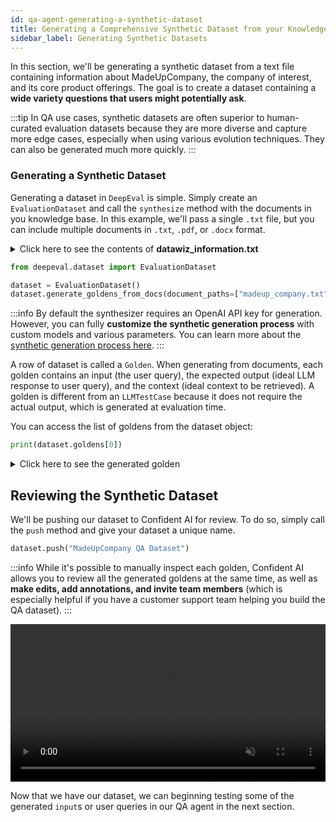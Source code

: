 ```yaml
---
id: qa-agent-generating-a-synthetic-dataset
title: Generating a Comprehensive Synthetic Dataset from your Knowledge Base
sidebar_label: Generating Synthetic Datasets
---
```


In this section, we'll be generating a synthetic dataset from a text file containing information about MadeUpCompany, the company of interest, and its core product offerings. The goal is to create a dataset containing a **wide variety questions that users might potentially ask**.

:::tip
In QA use cases, synthetic datasets are often superior to human-curated evaluation datasets because they are more diverse and capture more edge cases, especially when using various evolution techniques. They can also be generated much more quickly.
:::

### Generating a Synthetic Dataset

Generating a dataset in `DeepEval` is simple. Simply create an `EvaluationDataset` and call the `synthesize` method with the documents in you knowledge base. In this example, we'll pass a single `.txt` file, but you can include multiple documents in `.txt`, `.pdf`, or `.docx` format.

<details><summary>Click here to see the contents of <strong>datawiz_information.txt</strong></summary>
<p>

```
About MadeUpCompany
MadeUpCompany is a pioneering technology firm founded in 2010, specializing in cloud computing, data analytics, and machine learning. Headquartered in San Francisco, California, we have a global presence with satellite offices in New York, London, and Tokyo. Our mission is to empower businesses and individuals with cutting-edge technology that enhances efficiency, scalability, and innovation.

With a diverse team of experts from various industries—including AI research, cybersecurity, and enterprise software development—we push the boundaries of what’s possible. Our commitment to continuous improvement, security, and customer success has earned us recognition as a leader in the tech space.

Our Values
At MadeUpCompany, we believe in:

Innovation – Continuously developing and refining solutions that meet the evolving needs of businesses.
Security & Privacy – Implementing world-class security protocols to protect our customers' data.
Customer-Centric Approach – Designing intuitive, powerful tools that make complex technology accessible.
Sustainability – Ensuring our infrastructure is energy-efficient and environmentally responsible.
Products and Services
We offer a comprehensive suite of cloud-based solutions that streamline operations, enhance decision-making, and power AI-driven insights.

CloudMate – Secure and Scalable Cloud Storage
CloudMate is our flagship cloud storage solution, designed for businesses of all sizes. Features include:
✅ Seamless data migration with automated backups
✅ Military-grade encryption and multi-factor authentication
✅ Role-based access control for enterprise security
✅ AI-powered file organization and search capabilities

DataWiz – Advanced Data Analytics
DataWiz transforms raw data into actionable insights using cutting-edge machine learning models. Features include:
📊 Predictive analytics for demand forecasting and customer behavior modeling
📊 Real-time dashboards with customizable reporting
📊 API integrations with popular business intelligence tools
📊 Automated anomaly detection for fraud prevention and operational efficiency

Custom AI Solutions
We provide tailored machine learning models to optimize business workflows, automate repetitive tasks, and enhance decision-making. From NLP-based chatbots to AI-driven recommendation engines, we develop bespoke AI solutions for various industries.

Pricing
We offer flexible pricing plans to meet the needs of individuals, small businesses, and large enterprises.

CloudMate Plans

Basic: $9.99/month – 100GB storage, essential security features
Professional: $29.99/month – 1TB storage, enhanced security, priority support
Enterprise: Custom pricing – Unlimited storage, advanced compliance tools, dedicated account manager
DataWiz Plans

Starter: $49/month – Basic analytics, limited AI insights
Growth: $99/month – Advanced machine learning models, predictive analytics
Enterprise: Custom pricing – Full AI customization, dedicated data scientists
Custom AI Solutions – Pricing is determined based on project scope and complexity. Contact our sales team for a personalized quote.

Technical Support
Our award-winning customer support team is available 24/7 to assist with any technical issues. Support channels include:
📞 Toll-free phone support
💬 Live chat assistance
📧 Email support with guaranteed response within 6 hours
📚 Comprehensive FAQ and user guides available on our website
👥 Community forum for peer-to-peer discussions and best practices

Most technical issues are resolved within 24 hours, ensuring minimal downtime for your business.

Security and Compliance
Security is at the heart of everything we do. MadeUpCompany adheres to the highest security and regulatory standards, including:

🔒 GDPR, HIPAA, and SOC 2 Compliance – Ensuring global security and data protection compliance.
🔒 End-to-End Encryption – Protecting data in transit and at rest with AES-256 encryption.
🔒 Zero Trust Architecture – Implementing rigorous access control and continuous authentication.
🔒 DDoS Protection & Advanced Threat Detection – Safeguarding against cyber threats with AI-powered monitoring.

Our team continuously updates security measures to stay ahead of evolving cyber risks.

Account Management
Managing your MadeUpCompany services is simple and intuitive via our online portal. Customers can:

✔️ Upgrade or downgrade plans at any time
✔️ Access billing history and download invoices
✔️ Manage multiple users and set role-based permissions
✔️ Track storage and analytics usage in real time

For enterprise accounts, we offer dedicated account managers who provide strategic guidance and personalized support.

Refund and Cancellation Policy
We stand by the quality of our services and offer a 30-day money-back guarantee on all plans.

If you're not satisfied, you can request a full refund within the first 30 days.
After 30 days, you may cancel your subscription at any time, and we’ll issue a prorated refund based on your remaining subscription period.
Enterprise contracts include a flexible exit clause, ensuring fair terms for long-term clients.
Upcoming Features
We are constantly evolving and introducing new features based on customer feedback. Here’s what’s coming soon:

🚀 AI-Driven Data Insights – DataWiz will introduce automated trend forecasting powered by deep learning.
🚀 Collaboration Tools for CloudMate – Enhanced real-time document editing and team workspaces for seamless collaboration.
🚀 Zero-Knowledge Encryption – An optional feature for businesses requiring absolute data confidentiality.

We value our customers' input and prioritize updates that deliver the most impact.

Why Choose MadeUpCompany?

✔️ Over 1 million satisfied users worldwide
✔️ Trusted by Fortune 500 companies
✔️ Featured in TechCrunch, Forbes, and Wired as a top innovator
✔️ Unmatched customer support and security

Whether you're a startup, an enterprise, or an individual user, MadeUpCompany provides the tools you need to thrive in the digital age.

For more information, visit our website at www.madeupcompany.com or contact our sales team at sales@madeupcompany.com. 🚀
```

</p>
</details>

```python
from deepeval.dataset import EvaluationDataset

dataset = EvaluationDataset()
dataset.generate_goldens_from_docs(document_paths=["madeup_company.txt"])
```

:::info
By default the synthesizer requires an OpenAI API key for generation. However, you can fully **customize the synthetic generation process** with custom models and various parameters. You can learn more about the [synthetic generation process here](/docs/synthesizer-introduction).
:::

A row of dataset is called a `Golden`. When generating from documents, each golden contains an input (the user query), the expected output (ideal LLM response to user query), and the context (ideal context to be retrieved). A golden is different from an `LLMTestCase` because it does not require the actual output, which is generated at evaluation time.

You can access the list of goldens from the dataset object:

```python
print(dataset.goldens[0])
```

<details><summary>Click here to see the generated golden</summary>
<p>

```python
Golden(
    input="Examine CloudMate's unique enterprise offerings: comprehensive compliance tools and dedicated support services."
    expected_output="""
        CloudMate's Enterprise plan offers a robust set of features tailored for large organizations seeking scalable cloud solutions. Key offerings include:

        1. **Unlimited Storage**: Ideal for enterprises with substantial data storage requirements.

        2. **Advanced Compliance Tools**: These tools help organizations adhere to industry regulations and standards, ensuring data privacy and protection.

        3. **Dedicated Account Manager**: Provides personalized support and guidance to maximize the use of CloudMate services.

        Combined with enterprise-grade security measures like role-based access control, military-grade encryption, and multi-factor authentication, CloudMate's Enterprise plan ensures both security and seamless operation of critical business functions. Custom pricing options allow for tailored solutions specific to each enterprise's needs.
    """
    context=[
        """Basic: $9.99/month – 100GB storage, essential security features
            Professional: $29.99/month – 1TB storage, enhanced security, priority support
            Enterprise: Custom pricing – Unlimited storage, advanced compliance tools, dedicated account manager
            DataWiz Plans

            Starter: $49/month – Basic analytics, limited AI insights
            Growth: $99/month – Advanced machine learning models, predictive analytics
            Enterprise: Custom pricing – Full AI customization
        """,
        """✅ Military-grade encryption and multi-factor authentication
            ✅ Role-based access control for enterprise security
            ✅ AI-powered file organization and search capabilities

            DataWiz – Advanced Data Analytics
            DataWiz transforms raw data into actionable insights using cutting-edge machine learning models. Features include:
            📊 Predictive analytics for demand forecasting and customer behavior modeling
            📊 Real-time dashboards with customizable reporting
            📊 API integrations with popular business
        """,
        """ intelligence tools
            📊 Automated anomaly detection for fraud prevention and operational efficiency

            Custom AI Solutions
            We provide tailored machine learning models to optimize business workflows, automate repetitive tasks, and enhance decision-making. From NLP-based chatbots to AI-driven recommendation engines, we develop bespoke AI solutions for various industries.

            Pricing
            We offer flexible pricing plans to meet the needs of individuals, small businesses, and large enterprises.

            CloudMate Plans
        """
    ]
)
```

</p>
</details>

## Reviewing the Synthetic Dataset

We'll be pushing our dataset to Confident AI for review. To do so, simply call the `push` method and give your dataset a unique name.

```python
dataset.push("MadeUpCompany QA Dataset")
```

:::info
While it's possible to manually inspect each golden, Confident AI allows you to review all the generated goldens at the same time, as well as **make edits, add annotations, and invite team members** (which is especially helpful if you have a customer support team helping you build the QA dataset).
:::

<div
  style={{
    display: "flex",
    alignItems: "center",
    justifyContent: "center",
    marginBottom: "20px",
  }}
>
  <video width="100%" autoPlay loop muted playsInlines>
    <source
      src="https://confident-docs.s3.us-east-1.amazonaws.com/qa-agent-review-dataset.mp4"
      type="video/mp4"
    />
  </video>
</div>

Now that we have our dataset, we can beginning testing some of the generated `input`s or user queries in our QA agent in the next section.
